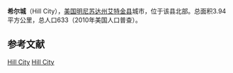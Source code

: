 {{Infobox settlement
|official_name            = 希尔城<br>Hill City
|settlement_type          = 城市
|nickname                 = 
|motto                    =

<!-- Images -->
|image_skyline            = 
|imagesize                = 
|image_caption            = 
|image_flag               = 
|image_seal               =

<!-- Maps -->
|image_map = Aitkin_County_Minnesota_Incorporated_and_Unincorporated_areas_Hill_City_Highlighted.svg
|mapsize                  = 250px
|map_caption              = 所在位置
|image_map1               = 
|mapsize1                 = 
|map_caption1             =

<!-- Location -->
|coordinates_region       = US-MN
|subdivision_type         = 国家
|subdivision_name         = 美国
|subdivision_type1        = 州
|subdivision_name1        = 明尼苏达州
|subdivision_type2        = 县
|subdivision_name2        = [[艾特金县|艾特金县]]

|unit_pref                = Imperial
|area_footnotes           = 
|area_magnitude           = 
|area_total_km2           = 3.94
|area_land_km2            = 3.32
|area_water_km2           = 0.62
|area_total_sq_mi         = 1.52
|area_land_sq_mi          = 1.28
|area_water_sq_mi         = 0.24

<!-- Population -->
|population_as_of         = 2010年
|population_est           = 620
|pop_est_as_of            = 2012年<ref name="2012 Pop Estimate">{{cite web|title=Population Estimates|url=http://www.census.gov/popest/data/cities/totals/2012/SUB-EST2012.html|publisher=[[United_States_Census_Bureau|United States Census Bureau]]|accessdate=2013-05-28|archive-url=https://www.webcitation.org/6HQu4Spqa?url=http://www.census.gov/popest/data/cities/totals/2012/SUB-EST2012.html|archive-date=2013-06-17|dead-url=yes}}</ref>
|population_footnotes     = 
|population_total         = 633
|population_density_km2   = 190.9
|population_density_sq_mi = 494.5

<!-- General information -->
|timezone                 = [[北美中部时区|北美中部时区(CST)]]
|utc_offset               = -6
|timezone_DST             = CDT
|utc_offset_DST           = -5
|elevation_footnotes      = 
|elevation_m              = 408
|elevation_ft             = 1339
|latd = 46 |latm = 59 |lats = 19 |latNS = N
|longd = 93 |longm = 35 |longs = 48 |longEW = W
|footnotes                = 
}}'''希尔城'''（Hill City），[[美国|美国]][[明尼苏达州|明尼苏达州]][[艾特金县|艾特金县]]城市，位于该县北部。总面积3.94平方公里，总人口633（2010年美国人口普查）。


==参考文献==
{{reflist}}

{{艾特金縣 (明尼蘇達州)}}

{{coord|46|59|36|N|93|35|55|W|type:city_region:US-MN|display=title}}

[[Category:艾特金縣城市_(明尼蘇達州)|Hill City]]
[[Category:明尼蘇達州城市|Hill City]]